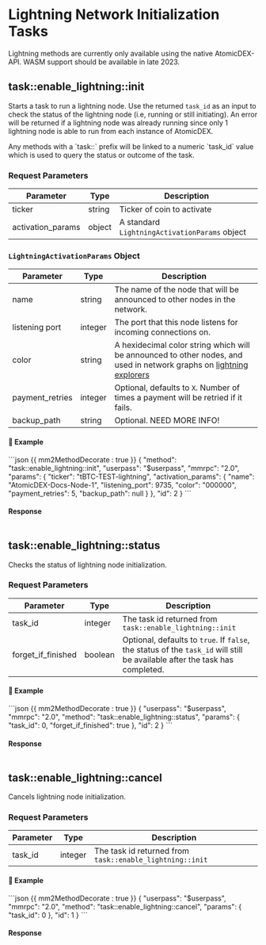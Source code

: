 # Lightning Network Initialization Tasks

<Note>
Lightning methods are currently only available using the native AtomicDEX-API. WASM support should be available in late 2023.
</Note>

## task::enable_lightning::init

Starts a task to run a lightning node. Use the returned `task_id` as an input to check the status of the lightning node (i.e, running or still initiating). An error will be returned if a lightning node was already running since only 1 lightning node is able to run from each instance of AtomicDEX.

<Note>
Any methods with a `task::` prefix will be linked to a numeric `task_id` value which is used to query the status or outcome of the task.
</Note>

### Request Parameters

| Parameter            | Type    | Description                                     |
|----------------------|---------|-------------------------------------------------|
| ticker               | string  | Ticker of coin to activate                      |
| activation_params    | object  | A standard `LightningActivationParams` object   |


### `LightningActivationParams` Object

| Parameter            | Type    | Description                                                                                                                  |
|----------------------|---------|------------------------------------------------------------------------------------------------------------------------------|
| name                 | string  | The name of the node that will be announced to other nodes in the network.                                                   |
| listening port       | integer | The port that this node listens for incoming connections on.                                                                 |
| color                | string  | A hexidecimal color string which will be announced to other nodes, and used in network graphs on [lightning explorers](https://mempool.space/testnet/lightning/node/024e2a940e0cbeda84a0d5e00fa8e83b3f4e7f98382eedb488d058e0f5636dd164/r/n) |
| payment_retries      | integer | Optional, defaults to `X`. Number of times a payment will be retried if it fails.                                            |
| backup_path          | string  | Optional. NEED MORE INFO! |


#### 📌 Example

<CodeGroup title="" tag="POST" label="task::enable_lightning::init">
```json {{ mm2MethodDecorate : true }}
{
    "method": "task::enable_lightning::init",
    "userpass": "$userpass",
    "mmrpc": "2.0",
    "params": {
        "ticker": "tBTC-TEST-lightning",
        "activation_params": {
            "name": "AtomicDEX-Docs-Node-1",
            "listening_port": 9735,
            "color": "000000",
            "payment_retries": 5,
            "backup_path": null
        }
    },
    "id": 2
}
```
</CodeGroup>


<CollapsibleSection expandedText='Hide Response' collapsedText='Show Response'>

#### Response

```json

```
</CollapsibleSection>


## task::enable_lightning::status

Checks the status of lightning node initialization.

### Request Parameters

| Parameter            | Type    | Description                                                                                                                 |
|----------------------|---------|---------------------------------------------------------------------------------------------------------------------------- |
| task_id              | integer | The task id returned from `task::enable_lightning::init`                                                                    |
| forget_if_finished   | boolean | Optional, defaults to `true`. If `false`, the status of the `task_id` will still be available after the task has completed. |


#### 📌 Example

<CodeGroup title="" tag="POST" label="task::enable_lightning::status">
```json {{ mm2MethodDecorate : true }}
{
    "userpass": "$userpass",
    "mmrpc": "2.0",
    "method": "task::enable_lightning::status",
    "params": {
        "task_id": 0,
        "forget_if_finished": true
    },
    "id": 2
}
```
</CodeGroup>


<CollapsibleSection expandedText='Hide Response' collapsedText='Show Response'>

#### Response

```json

```
</CollapsibleSection>


## task::enable_lightning::cancel

Cancels lightning node initialization.

### Request Parameters

| Parameter            | Type    | Description                                                                                                                 |
|----------------------|---------|---------------------------------------------------------------------------------------------------------------------------- |
| task_id              | integer | The task id returned from `task::enable_lightning::init`                                                                    |


#### 📌 Example

<CodeGroup title="" tag="POST" label="task::enable_lightning::cancel">
```json {{ mm2MethodDecorate : true }}
{
    "userpass": "$userpass",
    "mmrpc": "2.0",
    "method": "task::enable_lightning::cancel",
    "params": {
        "task_id": 0
    },
    "id": 1
}
```
</CodeGroup>

<CollapsibleSection expandedText='Hide Response' collapsedText='Show Response'>

#### Response

```json

```
</CollapsibleSection>
